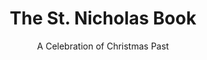 ---
title: "The St. Nicholas Book"
subtitle: "A Celebration of Christmas Past"
creator: ""
categories: ["art"]
featuredImage: "../src/assets/images/item/art/DSC02785.png"
views: ["../src/assets/images/item/art/DSC02785.png"]
nextItem: []
---